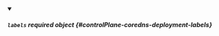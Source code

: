 
<details className="config-field" data-expandable="false" open>
<summary>

##### `labels` <span className="config-field-required" data-required="false">required</span> <span className="config-field-type">object</span> <span className="config-field-default"></span> <span className="config-field-enum"></span> {#controlPlane-coredns-deployment-labels}



</summary>



</details>
